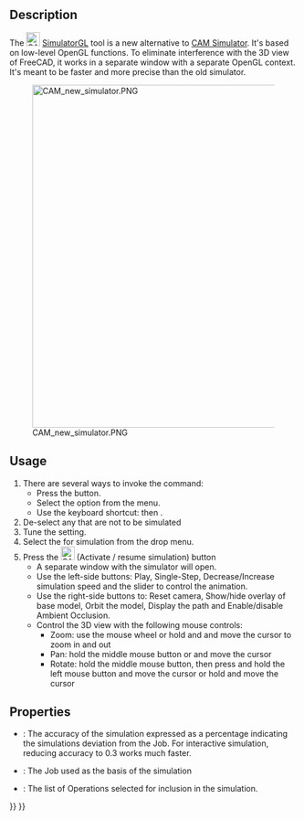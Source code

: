 <languages/>

{{Docnav
|[[CAM_Simulator|Simulator]]
|[[CAM_SelectLoop|SelectLoop]]
|[[CAM_Workbench|CAM]]
|IconL=CAM_Simulator.svg
|IconR=CAM_SelectLoop.svg
|IconC=Workbench_CAM.svg
}}

{{GuiCommand
|Name=CAM SimulatorGL
|MenuLocation=CAM → New CAM Simulator
|Workbenches=[[CAM_Workbench|CAM]]
|Shortcut={{KEY|P}} {{KEY|N}}
|Version=1.0
|SeeAlso=[[CAM_Simulator|CAM Simulator]]
}}

==Description==

The [[Image:CAM_SimulatorGL.svg|24px]] [[CAM_SimulatorGL|SimulatorGL]] tool is a new alternative to [[CAM_Simulator|CAM Simulator]]. It's based on low-level OpenGL functions. To eliminate interference with the 3D view of FreeCAD, it works in a separate window with a separate OpenGL context. It's meant to be faster and more precise than the old simulator.

[[Image:CAM_new_simulator.PNG|600px]]

==Usage==

# There are several ways to invoke the command:
#* Press the {{Button|[[Image:CAM_SimulatorGL.svg|16px]] [[CAM_SimulatorGL|CAM SimulatorGL]]}} button.
#* Select the {{MenuCommand|CAM → [[Image:CAM_Simulator.svg|16px]] New CAM Simulator}} option from the menu.
#* Use the keyboard shortcut: {{KEY|P}} then {{KEY|N}}.
# De-select any {{MenuCommand|Operations}} that are not to be simulated
# Tune the {{MenuCommand|Accuracy}} setting.
# Select the {{MenuCommand|Job}} for simulation from the drop menu.
# Press the [[Image:CAM_BPlay.svg|24px]] (Activate / resume simulation) button
#* A separate window with the simulator will open.
#* Use the left-side buttons: Play, Single-Step, Decrease/Increase simulation speed and the slider to control the animation.
#* Use the right-side buttons to: Reset camera, Show/hide overlay of base model, Orbit the model, Display the path and Enable/disable Ambient Occlusion.
#* Control the 3D view with the following mouse controls:
#** Zoom: use the mouse wheel or hold {{KEY|Ctrl}} and {{KEY|Shift}} and move the cursor to zoom in and out
#** Pan: hold the middle mouse button or {{KEY|Shift}} and move the cursor
#** Rotate: hold the middle mouse button, then press and hold the left mouse button and move the cursor or hold {{KEY|Alt}} and move the cursor

==Properties==

* {{PropertyData|Accuracy}}: The accuracy of the simulation expressed as a percentage indicating the simulations deviation from the Job. For interactive simulation, reducing accuracy to 0.3 works much faster.
* {{PropertyData|Job}}: The Job used as the basis of the simulation
* {{PropertyData|Operation List}}: The list of Operations selected for inclusion in the simulation.


{{Docnav
|[[CAM_Simulator|Simulator]]
|[[CAM_SelectLoop|SelectLoop]]
|[[CAM_Workbench|CAM]]
|IconL=CAM_Simulator.svg
|IconR=CAM_SelectLoop.svg
|IconC=Workbench_CAM.svg
}}

{{CAM_Tools_navi{{#translation:}}}}
{{Userdocnavi{{#translation:}}}}